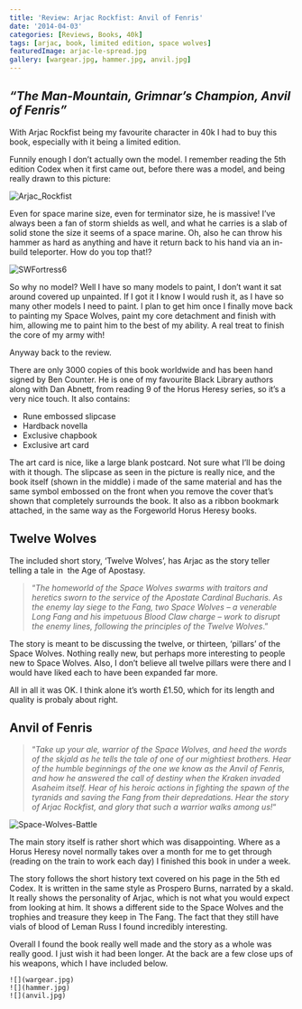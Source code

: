 ```yaml
---
title: 'Review: Arjac Rockfist: Anvil of Fenris'
date: '2014-04-03'
categories: [Reviews, Books, 40k]
tags: [arjac, book, limited edition, space wolves]
featuredImage: arjac-le-spread.jpg
gallery: [wargear.jpg, hammer.jpg, anvil.jpg]
---
```


## _“The Man-Mountain, Grimnar’s Champion, Anvil of Fenris”_

With Arjac Rockfist being my favourite character in 40k I had to buy this book, especially with it being a limited edition.

Funnily enough I don’t actually own the model. I remember reading the 5th edition Codex when it first came out, before there was a model, and being really drawn to this picture:

![Arjac_Rockfist](Arjac_Rockfist_Cover.png)

Even for space marine size, even for terminator size, he is massive! I’ve always been a fan of storm shields as well, and what he carries is a slab of solid stone the size it seems of a space marine. Oh, also he can throw his hammer as hard as anything and have it return back to his hand via an in-build teleporter. How do you top that!?

![SWFortress6](SWFortress6.jpg)

So why no model? Well I have so many models to paint, I don’t want it sat around covered up unpainted. If I got it I know I would rush it, as I have so many other models I need to paint. I plan to get him once I finally move back to painting my Space Wolves, paint my core detachment and finish with him, allowing me to paint him to the best of my ability. A real treat to finish the core of my army with!

Anyway back to the review.

There are only 3000 copies of this book worldwide and has been hand signed by Ben Counter. He is one of my favourite Black Library authors along with Dan Abnett, from reading 9 of the Horus Heresy series, so it’s a very nice touch. It also contains:

- Rune embossed slipcase
- Hardback novella
- Exclusive chapbook
- Exclusive art card

The art card is nice, like a large blank postcard. Not sure what I’ll be doing with it though. The slipcase as seen in the picture is really nice, and the book itself (shown in the middle) i made of the same material and has the same symbol embossed on the front when you remove the cover that’s shown that completely surrounds the book. It also as a ribbon bookmark attached, in the same way as the Forgeworld Horus Heresy books.

## Twelve Wolves

The included short story, ‘Twelve Wolves’, has Arjac as the story teller telling a tale in  the Age of Apostasy.

> “_The homeworld of the Space Wolves swarms with traitors and heretics sworn to the service of the Apostate Cardinal Bucharis. As the enemy lay siege to the Fang, two Space Wolves – a venerable Long Fang and his impetuous Blood Claw charge – work to disrupt the enemy lines, following the principles of the Twelve Wolves_.”

The story is meant to be discussing the twelve, or thirteen, ‘pillars’ of the Space Wolves. Nothing really new, but perhaps more interesting to people new to Space Wolves. Also, I don’t believe all twelve pillars were there and I would have liked each to have been expanded far more.

All in all it was OK. I think alone it’s worth £1.50, which for its length and quality is probaly about right.

## Anvil of Fenris

> “_Take up your ale, warrior of the Space Wolves, and heed the words of the skjald as he tells the tale of one of our mightiest brothers. Hear of the humble beginnings of the one we know as the Anvil of Fenris, and how he answered the call of destiny when the Kraken invaded Asaheim itself. Hear of his heroic actions in fighting the spawn of the tyranids and saving the Fang from their depredations. Hear the story of Arjac Rockfist, and glory that such a warrior walks among us!_“

![Space-Wolves-Battle](battle.jpg)

The main story itself is rather short which was disappointing. Where as a Horus Heresy novel normally takes over a month for me to get through (reading on the train to work each day) I finished this book in under a week.

The story follows the short history text covered on his page in the 5th ed Codex. It is written in the same style as Prospero Burns, narrated by a skald. It really shows the personality of Arjac, which is not what you would expect from looking at him. It shows a different side to the Space Wolves and the trophies and treasure they keep in The Fang. The fact that they still have vials of blood of Leman Russ I found incredibly interesting.

Overall I found the book really well made and the story as a whole was really good. I just wish it had been longer. At the back are a few close ups of his weapons, which I have included below.

```grid|3
![](wargear.jpg)
![](hammer.jpg)
![](anvil.jpg)
```
